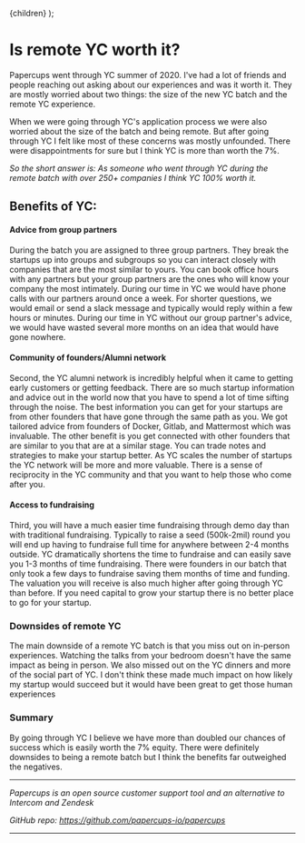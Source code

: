 
  <Layout title="Is remote YC worth it?">{children}</Layout>
);

# Is remote YC worth it?

Papercups went through YC summer of 2020. I've had a lot of friends and people reaching out asking about our experiences and was it worth it. They are mostly worried about two things: the size of the new YC batch and the remote YC experience.

When we were going through YC's application process we were also worried about the size of the batch and being remote. But after going through YC I felt like most of these concerns was mostly unfounded. There were disappointments for sure but I think YC is more than worth the 7%.

_So the short answer is: As someone who went through YC during the remote batch with over 250+ companies I think YC 100% worth it._

## Benefits of YC:

#### Advice from group partners

During the batch you are assigned to three group partners. They break the startups up into groups and subgroups so you can interact closely with companies that are the most similar to yours. You can book office hours with any partners but your group partners are the ones who will know your company the most intimately. During our time in YC we would have phone calls with our partners around once a week. For shorter questions, we would email or send a slack message and typically would reply within a few hours or minutes. During our time in YC without our group partner's advice, we would have wasted several more months on an idea that would have gone nowhere.

#### Community of founders/Alumni network

Second, the YC alumni network is incredibly helpful when it came to getting early customers or getting feedback. There are so much startup information and advice out in the world now that you have to spend a lot of time sifting through the noise. The best information you can get for your startups are from other founders that have gone through the same path as you. We got tailored advice from founders of Docker, Gitlab, and Mattermost which was invaluable. The other benefit is you get connected with other founders that are similar to you that are at a similar stage. You can trade notes and strategies to make your startup better. As YC scales the number of startups the YC network will be more and more valuable. There is a sense of reciprocity in the YC community and that you want to help those who come after you.

#### Access to fundraising

Third, you will have a much easier time fundraising through demo day than with traditional fundraising. Typically to raise a seed (500k-2mil) round you will end up having to fundraise full time for anywhere between 2-4 months outside. YC dramatically shortens the time to fundraise and can easily save you 1-3 months of time fundraising. There were founders in our batch that only took a few days to fundraise saving them months of time and funding. The valuation you will receive is also much higher after going through YC than before. If you need capital to grow your startup there is no better place to go for your startup.

### Downsides of remote YC

The main downside of a remote YC batch is that you miss out on in-person experiences. Watching the talks from your bedroom doesn't have the same impact as being in person. We also missed out on the YC dinners and more of the social part of YC. I don't think these made much impact on how likely my startup would succeed but it would have been great to get those human experiences

### Summary

By going through YC I believe we have more than doubled our chances of success which is easily worth the 7% equity. There were definitely downsides to being a remote batch but I think the benefits far outweighed the negatives.

---

_Papercups is an open source customer support tool and an alternative to Intercom and Zendesk_

_GitHub repo: https://github.com/papercups-io/papercups_

---
